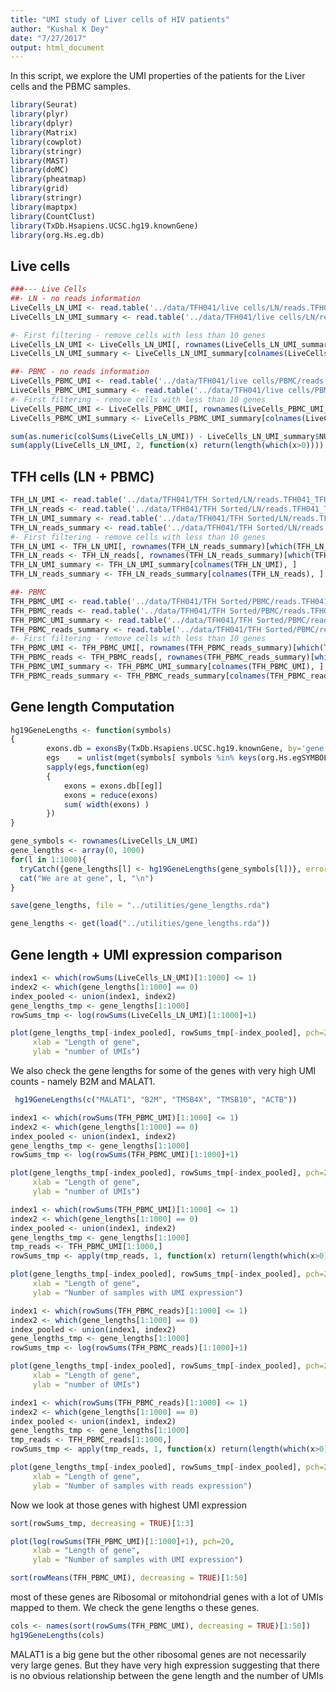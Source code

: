 ```yaml
---
title: "UMI study of Liver cells of HIV patients"
author: "Kushal K Dey"
date: "7/27/2017"
output: html_document
---
```


In this script, we explore the UMI properties of the patients for the Liver cells and the PBMC samples.

```r
library(Seurat)
library(plyr)
library(dplyr)
library(Matrix)
library(cowplot)
library(stringr)
library(MAST)
library(doMC)
library(pheatmap)
library(grid)
library(stringr)
library(maptpx)
library(CountClust)
library(TxDb.Hsapiens.UCSC.hg19.knownGene) 
library(org.Hs.eg.db)
```

## Live cells

```r
###--- Live Cells
##- LN - no reads information
LiveCells_LN_UMI <- read.table('../data/TFH041/live cells/LN/reads.TFH041_Live_LN_S1_R1_001.fastq_bq10_star_corrected.umi.dge.txt', header = TRUE, row.names = 1)
LiveCells_LN_UMI_summary <- read.table('../data/TFH041/live cells/LN/reads.TFH041_Live_LN_S1_R1_001.fastq_bq10_star_corrected.umi.dge.summary.txt', header = TRUE, row.names = 1)

#- First filtering - remove cells with less than 10 genes
LiveCells_LN_UMI <- LiveCells_LN_UMI[, rownames(LiveCells_LN_UMI_summary)[which(LiveCells_LN_UMI_summary$NUM_GENES > 10)]]
LiveCells_LN_UMI_summary <- LiveCells_LN_UMI_summary[colnames(LiveCells_LN_UMI), ]

##- PBMC - no reads information
LiveCells_PBMC_UMI <- read.table('../data/TFH041/live cells/PBMC/reads.TFH041_Live_PBMC_S2_R1_001.fastq_bq10_star_corrected.umi.dge.txt', header = TRUE, row.names = 1)
LiveCells_PBMC_UMI_summary <- read.table('../data/TFH041/live cells/PBMC/reads.TFH041_Live_PBMC_S2_R1_001.fastq_bq10_star_corrected.umi.dge.summary.txt', header = TRUE, row.names = 1)
#- First filtering - remove cells with less than 10 genes
LiveCells_PBMC_UMI <- LiveCells_PBMC_UMI[, rownames(LiveCells_PBMC_UMI_summary)[which(LiveCells_PBMC_UMI_summary$NUM_GENES > 10)]]
LiveCells_PBMC_UMI_summary <- LiveCells_PBMC_UMI_summary[colnames(LiveCells_PBMC_UMI), ]
```

```r
sum(as.numeric(colSums(LiveCells_LN_UMI)) - LiveCells_LN_UMI_summary$NUM_TRANSCRIPTS)
sum(apply(LiveCells_LN_UMI, 2, function(x) return(length(which(x>0)))) - LiveCells_LN_UMI_summary$NUM_GENES)
```

## TFH cells (LN + PBMC)

```r
TFH_LN_UMI <- read.table('../data/TFH041/TFH Sorted/LN/reads.TFH041_TFH_LN_S1_R1_001.fastq_bq10_star_corrected.umi.dge.txt', header = TRUE, row.names = 1)
TFH_LN_reads <- read.table('../data/TFH041/TFH Sorted/LN/reads.TFH041_TFH_LN_S1_R1_001.fastq_bq10_star_corrected.reads.dge.txt', header = TRUE, row.names = 1)
TFH_LN_UMI_summary <- read.table('../data/TFH041/TFH Sorted/LN/reads.TFH041_TFH_LN_S1_R1_001.fastq_bq10_star_corrected.umi.dge.summary.txt', header = TRUE, row.names = 1)
TFH_LN_reads_summary <- read.table('../data/TFH041/TFH Sorted/LN/reads.TFH041_TFH_LN_S1_R1_001.fastq_bq10_star_corrected.reads.dge.summary.txt', header = TRUE, row.names = 1)
#- First filtering - remove cells with less than 10 genes
TFH_LN_UMI <- TFH_LN_UMI[, rownames(TFH_LN_reads_summary)[which(TFH_LN_reads_summary$NUM_GENES > 10)]]
TFH_LN_reads <- TFH_LN_reads[, rownames(TFH_LN_reads_summary)[which(TFH_LN_reads_summary$NUM_GENES > 10)]]
TFH_LN_UMI_summary <- TFH_LN_UMI_summary[colnames(TFH_LN_UMI), ]
TFH_LN_reads_summary <- TFH_LN_reads_summary[colnames(TFH_LN_reads), ]

##- PBMC
TFH_PBMC_UMI <- read.table('../data/TFH041/TFH Sorted/PBMC/reads.TFH041_TFH_PBMC_S2_R1_001.fastq_bq10_star_corrected.umi.dge.txt', header = TRUE, row.names = 1)
TFH_PBMC_reads <- read.table('../data/TFH041/TFH Sorted/PBMC/reads.TFH041_TFH_PBMC_S2_R1_001.fastq_bq10_star_corrected.reads.dge.txt', header = TRUE, row.names = 1)
TFH_PBMC_UMI_summary <- read.table('../data/TFH041/TFH Sorted/PBMC/reads.TFH041_TFH_PBMC_S2_R1_001.fastq_bq10_star_corrected.umi.dge.summary.txt', header = TRUE, row.names = 1)
TFH_PBMC_reads_summary <- read.table('../data/TFH041/TFH Sorted/PBMC/reads.TFH041_TFH_PBMC_S2_R1_001.fastq_bq10_star_corrected.reads.dge.summary.txt', header = TRUE, row.names = 1)
#- First filtering - remove cells with less than 10 genes
TFH_PBMC_UMI <- TFH_PBMC_UMI[, rownames(TFH_PBMC_reads_summary)[which(TFH_PBMC_reads_summary$NUM_GENES > 10)]]
TFH_PBMC_reads <- TFH_PBMC_reads[, rownames(TFH_PBMC_reads_summary)[which(TFH_PBMC_reads_summary$NUM_GENES > 10)]]
TFH_PBMC_UMI_summary <- TFH_PBMC_UMI_summary[colnames(TFH_PBMC_UMI), ]
TFH_PBMC_reads_summary <- TFH_PBMC_reads_summary[colnames(TFH_PBMC_reads), ]
```


## Gene length Computation

```r
hg19GeneLengths <- function(symbols)
{
        exons.db = exonsBy(TxDb.Hsapiens.UCSC.hg19.knownGene, by='gene')    
        egs    = unlist(mget(symbols[ symbols %in% keys(org.Hs.egSYMBOL2EG) ],org.Hs.egSYMBOL2EG))
        sapply(egs,function(eg)
        {
            exons = exons.db[[eg]]
            exons = reduce(exons)
            sum( width(exons) )
        })
}
```

```r
gene_symbols <- rownames(LiveCells_LN_UMI)
gene_lengths <- array(0, 1000)
for(l in 1:1000){
  tryCatch({gene_lengths[l] <- hg19GeneLengths(gene_symbols[l])}, error = function(e){gene_lengths[l] = 0})
  cat("We are at gene", l, "\n")
}
```

```r
save(gene_lengths, file = "../utilities/gene_lengths.rda")
```

```r
gene_lengths <- get(load("../utilities/gene_lengths.rda"))
```

## Gene length + UMI expression comparison

```r
index1 <- which(rowSums(LiveCells_LN_UMI)[1:1000] <= 1)
index2 <- which(gene_lengths[1:1000] == 0)
index_pooled <- union(index1, index2)
gene_lengths_tmp <- gene_lengths[1:1000]
rowSums_tmp <- log(rowSums(LiveCells_LN_UMI)[1:1000]+1)

plot(gene_lengths_tmp[-index_pooled], rowSums_tmp[-index_pooled], pch=20,
     xlab = "Length of gene",
     ylab = "number of UMIs")

```
We also check the gene lengths for some of the genes with very high UMI counts - namely B2M and MALAT1.

```r
 hg19GeneLengths(c("MALAT1", "B2M", "TMSB4X", "TMSB10", "ACTB"))
```



```r
index1 <- which(rowSums(TFH_PBMC_UMI)[1:1000] <= 1)
index2 <- which(gene_lengths[1:1000] == 0)
index_pooled <- union(index1, index2)
gene_lengths_tmp <- gene_lengths[1:1000]
rowSums_tmp <- log(rowSums(TFH_PBMC_UMI)[1:1000]+1)

plot(gene_lengths_tmp[-index_pooled], rowSums_tmp[-index_pooled], pch=20,
     xlab = "Length of gene",
     ylab = "number of UMIs")
```

```r
index1 <- which(rowSums(TFH_PBMC_UMI)[1:1000] <= 1)
index2 <- which(gene_lengths[1:1000] == 0)
index_pooled <- union(index1, index2)
gene_lengths_tmp <- gene_lengths[1:1000]
tmp_reads <- TFH_PBMC_UMI[1:1000,]
rowSums_tmp <- apply(tmp_reads, 1, function(x) return(length(which(x>0))))

plot(gene_lengths_tmp[-index_pooled], rowSums_tmp[-index_pooled], pch=20,
     xlab = "Length of gene",
     ylab = "Number of samples with UMI expression")
```


```r
index1 <- which(rowSums(TFH_PBMC_reads)[1:1000] <= 1)
index2 <- which(gene_lengths[1:1000] == 0)
index_pooled <- union(index1, index2)
gene_lengths_tmp <- gene_lengths[1:1000]
rowSums_tmp <- log(rowSums(TFH_PBMC_reads)[1:1000]+1)

plot(gene_lengths_tmp[-index_pooled], rowSums_tmp[-index_pooled], pch=20,
     xlab = "Length of gene",
     ylab = "number of UMIs")
```

```r
index1 <- which(rowSums(TFH_PBMC_reads)[1:1000] <= 1)
index2 <- which(gene_lengths[1:1000] == 0)
index_pooled <- union(index1, index2)
gene_lengths_tmp <- gene_lengths[1:1000]
tmp_reads <- TFH_PBMC_reads[1:1000,]
rowSums_tmp <- apply(tmp_reads, 1, function(x) return(length(which(x>0))))

plot(gene_lengths_tmp[-index_pooled], rowSums_tmp[-index_pooled], pch=20,
     xlab = "Length of gene",
     ylab = "Number of samples with reads expression")
```

Now we look at those genes with highest UMI expression

```r
sort(rowSums_tmp, decreasing = TRUE)[1:3]
```

```r
plot(log(rowSums(TFH_PBMC_UMI)[1:1000]+1), pch=20,
     xlab = "Length of gene",
     ylab = "Number of samples with UMI expression")
```

```r
sort(rowMeans(TFH_PBMC_UMI), decreasing = TRUE)[1:50]
```

most of these genes are Ribosomal or mitohondrial genes with a lot of UMIs mapped to them.
We check the gene lengths o these genes.

```r
cols <- names(sort(rowSums(TFH_PBMC_UMI), decreasing = TRUE)[1:50])
hg19GeneLengths(cols)
```

MALAT1 is a big gene but the other ribosomal genes are not necessarily very large genes. But they have very high expression suggesting that there is no obvious relationship between the gene length and the number of UMIs






